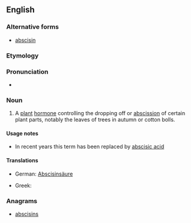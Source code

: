 ==English==

===Alternative forms===
* [[abscisin]]

===Etymology===
{{suffix|abscission|in}}

===Pronunciation===
* {{a|US}} {{IPA|/ˈæb.sə.sən/|/æbˈsɪs.ən/}}

===Noun===
{{wikipedia}}
{{en-noun|-|s}}

# {{context|biochemistry|dated|lang=en}} A [[plant]] [[hormone]] controlling the dropping off or [[abscission]] of certain plant parts, notably the leaves of trees in autumn or cotton bolls.

====Usage notes====
* In recent years this term has been replaced by [[abscisic acid]]

====Translations====
{{trans-top|plant hormone}}
* German: [[Abscisinsäure]] {{f}}
{{trans-mid}}
* Greek: {{t-|el|αποσκισίνη|f|tr=aposkisíni|sc=Grek}}
{{trans-bottom}}

===Anagrams===
* [[abscisins#English|abscisins]]